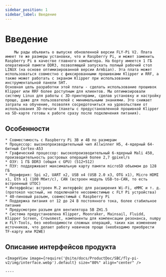 ```yaml
---
sidebar_position: 1
sidebar_label: Введение
---
```




# Введение

        Мы рады объявить о выпуске обновленной версии FLY-Pi V2. Плата имеет те же размеры установки, что и Raspberry Pi, и может заменить Raspberry Pi в качестве главного компьютера. На борту имеется 1 ГБ оперативной памяти DDR3, позволяющей запускать полный рабочий стол LINUX (на основе оптимизированной версии Armbian). Эта плата может использоваться совместно с фиксированными прошивками Klipper и RRF, а также может работать с экраном Klipper при использовании инструментальной панели SHT.
    Основная цель разработки этой платы - сделать использование прошивок Klipper или RRF более доступным для клиентов. Мы оптимизировали систему Linux для работы с 3D-принтерами, сделав установку и настройку проще, даже для пользователей с минимальными знаниями. Это снижает затраты на обучение, позволяя сосредоточиться на удовольствии от использования 3D-печати (пакеты с предустановленной прошивкой Klipper на SD-карте готовы к работе сразу после подключения питания).

## Особенности

    * Совместимость с Raspberry Pi 3B и 4B по размерам
    * Процессор: высокопроизводительный чип Allwinner H5, 4-ядерный 64-битный Cortex-A53
    * Графический процессор: высокопроизводительный 6-ядерный Mali 450, производительность растровых операций более 2,7 gpixel/s
    * ОЗУ: 1 ГБ DDR3 (общая с GPU) (512+512)
    * ПЗУ: поддерживает максимальную карту памяти microSD объемом до 128 ГБ
    * Периферия: Spi x2, UART x2, USB x4 (USB 2.0 x3, OTG x1), Micro HDMI x1, Eth x1 (100 Мбит/с), CAN (встроен модуль USB-to-CAN, то есть встроенный UTOC)
    * Интерфейсы: встроен M.2 интерфейс для расширения Wi-Fi, eMMC и т. д. (протокол частный, не подключайте несовместимые с FLY Pi устройства)
    * 40-пиновый разъем, совместимый с Raspberry Pi
    * Поддержка питания от 12 до 24 В постоянного тока, более стабильное питание
    * Предусмотрен разъем для вентилятора 5В ZH1.5
    * Система предустановлена Klipper, Moonraker, Mainsail, Fluidd, Klipper Screen, Crowsmest, компоненты для компенсации резонанса, numpy и FLY-Tools, без необходимости сложных операций, таких как изменение источников, что делает работу новичков проще (необходимо приобрести TF-карту или M2WE)

## Описание интерфейсов продукта

    <ImageView image={require('@site/docs/ProductDoc/SBC/fly-pi-v2/img/interface.webp').default} size="80%" align="center" />

    ----
